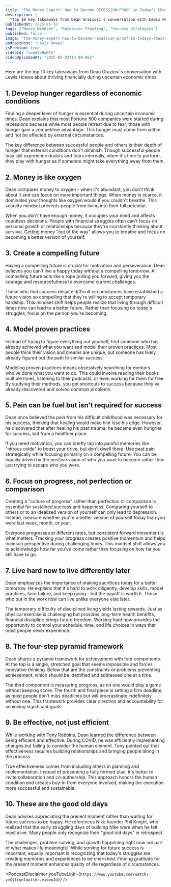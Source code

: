 ```yaml
---
title: "The Money Expert: How To Become RECESSION-PROOF in Today’s Chaotic Economy!"
description: |
  "Top 10 key takeaways from Dean Graziosi's conversation with Lewis Howes about thriving financially during uncertain economic times."
publishedAt: 2025-05-16
tags: ["Money Mindset", "Recession Proofing", "Success Strategies"]
published: false
image: "the-money-expert-how-to-become-recession-proof-in-todays-chaotic-economy.jpg"
podcastHost: "Lewis Howes"
isPremium: true
videoId: "xvod9vBeKFk"
videoUploadedAt: "2025-05-02T14:00:06Z"
---
```



<PodcastSummaryPageLayout frontmatter={frontmatter}>
Here are the top 10 key takeaways from Dean Graziosi's conversation with Lewis Howes about thriving financially during uncertain economic times.

## 1. Develop hunger regardless of economic conditions

Finding a deeper level of hunger is essential during uncertain economic times. Dean explains that most Fortune 500 companies were started during recessions because while most people retreat due to fear, those with hunger gain a competitive advantage. This hunger must come from within and not be affected by external circumstances.

The key difference between successful people and others is their depth of hunger that external conditions don't diminish. Though successful people may still experience doubts and fears internally, when it's time to perform, they play with hunger as if someone might take everything away from them.

## 2. Money is like oxygen

Dean compares money to oxygen - when it's abundant, you don't think about it and can focus on more important things. When money is scarce, it dominates your thoughts like oxygen would if you couldn't breathe. This scarcity mindset prevents people from living into their full potential.

When you don't have enough money, it occupies your mind and affects countless decisions. People with financial struggles often can't focus on personal growth or relationships because they're constantly thinking about survival. Getting money "out of the way" allows you to breathe and focus on becoming a better version of yourself.

## 3. Create a compelling future

Having a compelling future is crucial for motivation and perseverance. Dean believes you can't live a happy today without a compelling tomorrow. A compelling future acts like a rope pulling you forward, giving you the courage and resourcefulness to overcome current challenges.

Those who find success despite difficult circumstances have established a future vision so compelling that they're willing to accept temporary hardship. This mindset shift helps people realize that living through difficult times now can lead to a better future. Rather than focusing on today's struggles, focus on the person you're becoming.

## 4. Model proven practices

Instead of trying to figure everything out yourself, find someone who has already achieved what you want and model their proven practices. Most people think their vision and dreams are unique, but someone has likely already figured out the path to similar success.

Modeling proven practices means obsessively searching for mentors who've done what you want to do. This could involve reading their books multiple times, listening to their podcasts, or even working for them for free. By studying their methods, you get shortcuts to success because they've already discovered and solved common problems.

## 5. Pain can be fuel but isn't required for success

Dean once believed the pain from his difficult childhood was necessary for his success, thinking that healing would make him lose his edge. However, he discovered that after healing his past trauma, he became even hungrier for success, but from a healthier place.

If you need motivation, you can briefly tap into painful memories like "nitrous oxide" to boost your drive, but don't dwell there. Use past pain strategically while focusing primarily on a compelling future. You can be equally driven by the positive vision of who you want to become rather than just trying to escape who you were.

## 6. Focus on progress, not perfection or comparison

Creating a "culture of progress" rather than perfection or comparison is essential for sustained success and happiness. Comparing yourself to others or to an idealized version of yourself can only lead to depression. Instead, measure whether you're a better version of yourself today than you were last week, month, or year.

Everyone progresses at different rates, but consistent forward movement is what matters. Tracking your progress creates positive momentum and helps maintain perspective during challenging times. This mindset shift allows you to acknowledge how far you've come rather than focusing on how far you still have to go.

## 7. Live hard now to live differently later

Dean emphasizes the importance of making sacrifices today for a better tomorrow. He explains that it's hard to work diligently, develop skills, model practices, face failure, and keep going - but the payoff is worth it. Those who put in the work now can live unlike everyone else later.

The temporary difficulty of disciplined living yields lasting rewards. Just as physical exercise is challenging but provides long-term health benefits, financial discipline brings future freedom. Working hard now provides the opportunity to control your schedule, time, and life choices in ways that most people never experience.

## 8. The four-step pyramid framework

Dean shares a pyramid framework for achievement with four components. At the top is a single, stretched goal that seems impossible and forces innovative thinking. Below that are the constraints or problems preventing achievement, which should be identified and addressed one at a time.

The third component is measuring progress, as no one would play a game without keeping score. The fourth and final piece is setting a firm deadline, as most people don't miss deadlines but will procrastinate indefinitely without one. This framework provides clear direction and accountability for achieving significant goals.

## 9. Be effective, not just efficient

While working with Tony Robbins, Dean learned the difference between being efficient and effective. During COVID, he was efficiently implementing changes but failing to consider the human element. Tony pointed out that effectiveness requires building relationships and bringing people along in the process.

True effectiveness comes from including others in planning and implementation. Instead of presenting a fully formed plan, it's better to invite collaboration and co-authorship. This approach honors the human condition and creates buy-in from everyone involved, making the execution more successful and sustainable.

## 10. These are the good old days

Dean advises appreciating the present moment rather than waiting for future success to be happy. He references Nike founder Phil Knight, who realized that the early struggling days of building Nike were when he felt most alive. Many people only recognize their "good old days" in retrospect.

The challenges, problem-solving, and growth happening right now are part of what makes life meaningful. While striving for future success is important, equally important is recognizing that today's struggles are creating memories and experiences to be cherished. Finding gratitude for the present moment enhances quality of life regardless of circumstances.

<PodcastDisclaimer
  youTubeLink={`https://www.youtube.com/watch?v=${frontmatter.videoId}`}
/>

</PodcastSummaryPageLayout>
